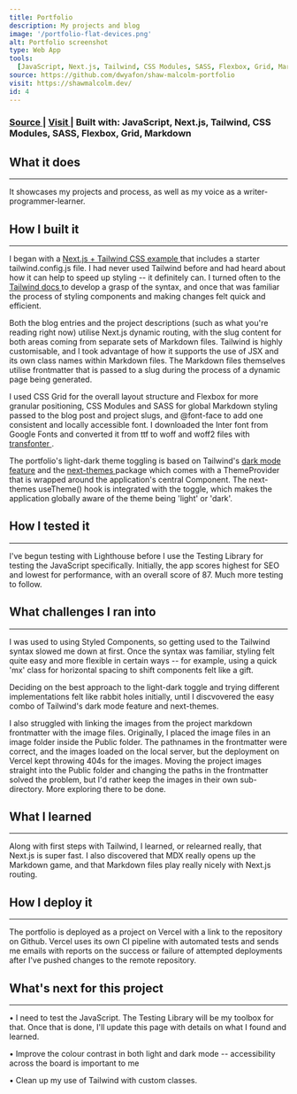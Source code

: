 ```yaml
---
title: Portfolio
description: My projects and blog
image: '/portfolio-flat-devices.png'
alt: Portfolio screenshot
type: Web App
tools:
  [JavaScript, Next.js, Tailwind, CSS Modules, SASS, Flexbox, Grid, Markdown]
source: https://github.com/dwyafon/shaw-malcolm-portfolio
visit: https://shawmalcolm.dev/
id: 4
---
```


<main>

<h3>
  <span>
    <a
      href='https://github.com/dwyafon/shaw-malcolm-portfolio'
      target='_blank'
      rel='noopener noreferrer'
      className='anchor'
    >
      Source
    </a>
  </span>
  | <span>
    <a
      href='https://shawmalcolm.dev/'
      target='_blank'
      rel='noopener noreferrer'
      className='anchor'
    >
      Visit
    </a>
  </span>| <span>Built with: </span>
  <span className='text-black dark:text-cream'>
    JavaScript, Next.js, Tailwind, CSS Modules, SASS, Flexbox, Grid, Markdown
  </span>
</h3>

<h2>What it does</h2>

---

It showcases my projects and process, as well as my voice as a writer-programmer-learner.

<h2>How I built it</h2>

---

<p>
  I began with a
  <a
    href='https://github.com/vercel/next.js/tree/canary/examples/with-tailwindcss'
    className='anchor'
    target='_blank'
    rel='noreferrer noopener'
  >
    Next.js + Tailwind CSS example
  </a>
  that includes a starter tailwind.config.js file. I had never used Tailwind before
  and had heard about how it can help to speed up styling -- it definitely can. I
  turned often to the
  <a
    href='https://tailwindcss.com/docs'
    className='anchor'
    target='_blank'
    rel='noreferrer noopener'
  >
    Tailwind docs
  </a>
  to develop a grasp of the syntax, and once that was familiar the process of styling
  components and making changes felt quick and efficient.
</p>

<p>
  Both the blog entries and the project descriptions (such as what you're
  reading right now) utilise Next.js dynamic routing, with the slug content for
  both areas coming from separate sets of Markdown files. Tailwind is highly
  customisable, and I took advantage of how it supports the use of JSX and its
  own class names within Markdown files. The Markdown files themselves utilise
  frontmatter that is passed to a slug during the process of a dynamic page
  being generated.
</p>

<p>
  I used CSS Grid for the overall layout structure and Flexbox for more granular
  positioning, CSS Modules and SASS for global Markdown styling passed to the
  blog post and project slugs, and @font-face to add one consistent and locally
  accessible font. I downloaded the Inter font from Google Fonts and converted
  it from ttf to woff and woff2 files with
  <a
    href='https://transfonter.org/'
    className='anchor'
    target='_blank'
    rel='noreferrer noopener'
  >
    transfonter
  </a>.
</p>

<p>The portfolio's light-dark theme toggling is based on Tailwind's <a href='https://tailwindcss.com/docs/dark-mode' className='anchor' target='_blank' rel='noreferrer noopener'>dark mode feature</a> and the <a href='https://github.com/pacocoursey/next-themes' className='anchor' target='_blank' rel='noreferrer noopener'>next-themes </a>package which comes with a ThemeProvider that is wrapped around the application's central Component. The next-themes useTheme() hook is integrated with the toggle, which makes the application globally aware of the theme being 'light' or 'dark'.

<h2>How I tested it</h2>

---

<p>
  I've begun testing with Lighthouse before I use the Testing Library for
  testing the JavaScript specifically. Initially, the app scores highest for SEO
  and lowest for performance, with an overall score of 87. Much more testing to
  follow.
</p>

<h2>What challenges I ran into</h2>

---

</p>I was used to using Styled Components, so getting used to the Tailwind syntax slowed me down at first. Once the syntax was familiar, styling felt quite easy and more flexible in certain ways -- for example, using a quick 'mx' class for horizontal spacing to shift components felt like a gift.</p>

<p>
  Deciding on the best approach to the light-dark toggle and trying different
  implementations felt like rabbit holes initially, until I discvovered the easy
  combo of Tailwind's dark mode feature and next-themes.
</p>

<p>
  I also struggled with linking the images from the project markdown frontmatter
  with the image files. Originally, I placed the image files in an image folder
  inside the Public folder. The pathnames in the frontmatter were correct, and
  the images loaded on the local server, but the deployment on Vercel kept
  throwing 404s for the images. Moving the project images straight into the
  Public folder and changing the paths in the frontmatter solved the problem,
  but I'd rather keep the images in their own sub-directory. More exploring
  there to be done.
</p>

<h2>What I learned</h2>

---

<p>
  Along with first steps with Tailwind, I learned, or relearned really, that
  Next.js is super fast. I also discovered that MDX really opens up the Markdown
  game, and that Markdown files play really nicely with Next.js routing.
</p>

<h2>How I deploy it</h2>

---

<p>
  The portfolio is deployed as a project on Vercel with a link to the repository
  on Github. Vercel uses its own CI pipeline with automated tests and sends me
  emails with reports on the success or failure of attempted deployments after
  I've pushed changes to the remote repository.
</p>

<h2>What's next for this project</h2>

---

<p>
  &bull; I need to test the JavaScript. The Testing Library will be my toolbox
  for that. Once that is done, I'll update this page with details on what I
  found and learned.
</p>
<p>
  &bull; Improve the colour contrast in both light and dark mode --
  accessibility across the board is important to me
</p>
<p>&bull; Clean up my use of Tailwind with custom classes.</p>

</main>
